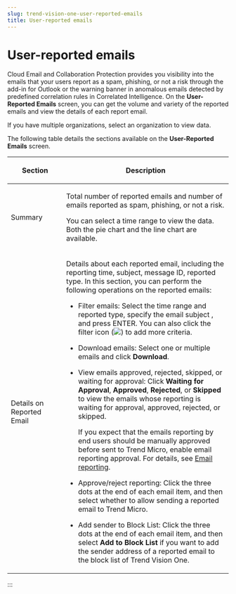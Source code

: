 ```yaml
---
slug: trend-vision-one-user-reported-emails
title: User-reported emails
---
```

# User-reported emails

Cloud Email and Collaboration Protection provides you visibility into the emails that your users report as a spam, phishing, or not a risk through the add-in for Outlook or the warning banner in anomalous emails detected by predefined correlation rules in Correlated Intelligence. On the **User-Reported Emails** screen, you can get the volume and variety of the reported emails and view the details of each report email.

If you have multiple organizations, select an organization to view data.

The following table details the sections available on the **User-Reported Emails** screen.

<table>
<colgroup>
<col style="width: 25%" />
<col style="width: 75%" />
</colgroup>
<thead>
<tr>
<th><p>Section</p></th>
<th><p>Description</p></th>
</tr>
</thead>
<tbody>
<tr>
<td><p>Summary</p></td>
<td><p>Total number of reported emails and number of emails reported as spam, phishing, or not a risk.</p>
<p>You can select a time range to view the data. Both the pie chart and the line chart are available.</p></td>
</tr>
<tr>
<td><p>Details on Reported Email</p></td>
<td><p>Details about each reported email, including the reporting time, subject, message ID, reported type. In this section, you can perform the following operations on the reported emails:</p>
<ul>
<li><p>Filter emails: Select the time range and reported type, specify the email subject , and press ENTER. You can also click the filter icon (<img src="./images/filter_icon=GUID-8AF1810B-6950-4A79-A542-9261DDF25F39=en-us=.webp" />) to add more criteria.</p></li>
<li><p>Download emails: Select one or multiple emails and click <strong>Download</strong>.</p></li>
<li><p>View emails approved, rejected, skipped, or waiting for approval: Click <strong>Waiting for Approval</strong>, <strong>Approved</strong>, <strong>Rejected</strong>, or <strong>Skipped</strong> to view the emails whose reporting is waiting for approval, approved, rejected, or skipped.</p>
<p>If you expect that the emails reporting by end users should be manually approved before sent to Trend Micro, enable email reporting approval. For details, see <a href="trend-vision-one-email-reporting">Email reporting</a>.</p></li>
<li><p>Approve/reject reporting: Click the three dots at the end of each email item, and then select whether to allow sending a reported email to Trend Micro.</p></li>
<li><p>Add sender to Block List: Click the three dots at the end of each email item, and then select <strong>Add to Block List</strong> if you want to add the sender address of a reported email to the block list of Trend Vision One.</p></li>
</ul></td>
</tr>
</tbody>
</table>
:::
